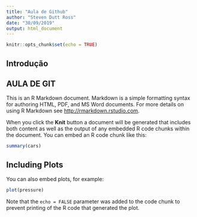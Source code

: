 ```yaml
---
title: "Aula de Github"
author: "Steven Dutt Ross"
date: "30/09/2019"
output: html_document
---
```


```r
knitr::opts_chunk$set(echo = TRUE)
```

## Introdução

## AULA DE GIT

This is an R Markdown document. Markdown is a simple formatting syntax for authoring HTML, PDF, and MS Word documents. For more details on using R Markdown see <http://rmarkdown.rstudio.com>.

When you click the **Knit** button a document will be generated that includes both content as well as the output of any embedded R code chunks within the document. You can embed an R code chunk like this:

```r
summary(cars)
```

## Including Plots

You can also embed plots, for example:

```r
plot(pressure)
```

Note that the `echo = FALSE` parameter was added to the code chunk to prevent printing of the R code that generated the plot.
